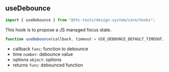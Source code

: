 
<Meta title="Design System/Core/Hooks/useDebounce" />

## useDebounce

```js
import { useDebounce } from "@thc-tools/design-system/core/hooks";
```

This hook is to propose a JS managed focus state.

```js
function useDebounce(callback, timeout = USE_DEBOUNCE_DEFAULT_TIMEOUT, options) => func;
```

-   callback `func`: function to debounce
-   time `number`: debounce value
-   options `object`: options
-   returns `func`: debounced function
